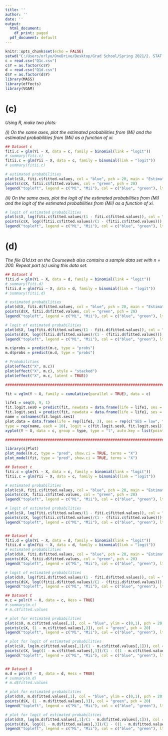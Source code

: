 ---
title: ''
author: ''
date: ''
output:
  html_document:
    df_print: paged
  pdf_document: default
---

```{r setup, include = FALSE}
knitr::opts_chunk$set(echo = FALSE)
setwd("C:/Users/orlyo/OneDrive/Desktop/Grad School/Spring 2021/2. STAT 2132 - Applied Stat. Methods 2/Homeworks/HW5")
c = read.csv("Q1c.csv")
c$Y = as.factor(c$Y)
d = read.csv("Q1d.csv")
d$Y = as.factor(d$Y)
library(MASS)
library(effects)
library(VGAM)
```

# (c)

*Using R, make two plots:*

*(i) On the same axes, plot the estimated probabilities from (Mi) and the estimated probabilities from (Mii) as a function of xi.*

```{r, fig.width = 6, fig.height = 4}
## Dataset c
fiti.c = glm(Yi ~ X, data = c, family = binomial(link = "logit"))
# summary(fiti.c)
fitii.c = glm(Yii ~ X, data = c, family = binomial(link = "logit"))
# summary(fitii.c)

# estimated probabilities
plot(c$X, fiti.c$fitted.values, col = "blue", pch = 20, main = "Estimated Probabilities - Dataset C", xlab = "X", ylab = "Fitted Values")
points(c$X, fitii.c$fitted.values, col = "green", pch = 20)
legend("topleft", legend = c("Mi", "Mii"), col = c("blue", "green"), lty = 1, lwd = 2)
```

*(ii) On the same axes, plot the logit of the estimated probabilities from (Mi) and the logit of the estimated probabilities from (Mii) as a function of xi.*

```{r, fig.width = 6, fig.height = 4}
# logit of estimated probabilities
plot(c$X, log(fiti.c$fitted.values/(1 - fiti.c$fitted.values)), col = "blue", pch = 20, main = "Logit of Estimated Probabilities - Dataset C", xlab = "X", ylab = "Fitted Values")
points(c$X, log((fitii.c$fitted.values)/(1 - (fitii.c$fitted.values))), col = "green", pch = 20)
legend("topleft", legend = c("Mi", "Mii"), col = c("blue", "green"), lty = 1, lwd = 2)
```

# (d)

*The file Q1d.txt on the Courseweb also contains a sample data set with n = 200. Repeat part (c) using this data set.*

```{r, fig.width = 6, fig.height = 4}
## Dataset d
fiti.d = glm(Yi ~ X, data = d, family = binomial(link = "logit"))
# summary(fiti.d)
fitii.d = glm(Yii ~ X, data = d, family = binomial(link = "logit"))
# summary(fitii.d)

# estimated probabilities
plot(d$X, fiti.d$fitted.values, col = "blue", pch = 20, main = "Estimated Probabilities - Dataset D", xlab = "X", ylab = "Fitted Values")
points(d$X, fitii.d$fitted.values, col = "green", pch = 20)
legend("topleft", legend = c("Mi", "Mii"), col = c("blue", "green"), lty = 1, lwd = 2)

# logit of estimated probabilities
plot(d$X, log(fiti.d$fitted.values/(1 - fiti.d$fitted.values)), col = "blue", pch = 20, main = "Logit of Estimated Probabilities - Dataset D", xlab = "X", ylab = "Fitted Values")
points(d$X, log((fitii.d$fitted.values)/(1 - (fitii.d$fitted.values))), col = "green", pch = 20)
legend("topleft", legend = c("Mi", "Mii"), col = c("blue", "green"), lty = 1, lwd = 2)
```








```{r, eval = FALSE}
m.c$probs = predict(m.c, type = "probs")
m.d$probs = predict(m.d, type = "probs")

# Probabilities
plot(effect("X", m.c))
plot(effect("X", m.c), style = "stacked")
plot(effect("X", m.c, latent = TRUE))

#############################################################################

fit = vglm(Y ~ X, family = cumulative(parallel = TRUE), data = c)

life1 = seq(0, 9, 1)
fit.logit.ses0 = predict(fit, newdata = data.frame(life = life1, ses = 0))
fit.logit.ses1 = predict(fit, newdata = data.frame(life = life1, ses = 1))
name = colnames(fit.logit.ses1)
plot.data = data.frame(life = rep(life1, 3), ses = rep(c("SES = low", "SES = high"), each = 3*10),
type = rep(name, each = 10), logit = c(fit.logit.ses0, fit.logit.ses1))
xyplot(Y ~ X, data = c, group = type, type = "l", auto.key = list(points = FALSE, lines = FALSE, columns = 3))

##############################################################################

library(sjPlot)
plot_model(m.c, type = "pred", show.ci = TRUE, terms = "X")
plot_model(fit, type = "pred", show.ci = TRUE, terms = "X")
```



```{r, eval = FALSE}
## Dataset c
fiti.c = glm(Yi ~ X, data = c, family = binomial(link = "logit"))
fitii.c = glm(Yii ~ X, data = c, family = binomial(link = "logit"))

# estimated probabilities
plot(c$X, fiti.c$fitted.values, col = "blue", pch = 20, main = "Estimated Probabilities - Dataset C", xlab = "X", ylab = "Fitted Values")
points(c$X, fitii.c$fitted.values, col = "green", pch = 20)
legend("topleft", legend = c("Mi", "Mii"), col = c("blue", "green"), lty = 1, lwd = 2)

# logit of estimated probabilities
plot(c$X, log(fiti.c$fitted.values/(1 - fiti.c$fitted.values)), col = "blue", pch = 20, main = "Logit of Estimated Probabilities - Dataset C", xlab = "X", ylab = "Fitted Values")
points(c$X, log((fitii.c$fitted.values)/(1 - (fitii.c$fitted.values))), col = "green", pch = 20)
legend("topleft", legend = c("Mi", "Mii"), col = c("blue", "green"), lty = 1, lwd = 2)


## Dataset d
fiti.d = glm(Yi ~ X, data = d, family = binomial(link = "logit"))
fitii.d = glm(Yii ~ X, data = d, family = binomial(link = "logit"))
# estimated probabilities
plot(d$X, fiti.d$fitted.values, col = "blue", pch = 20, main = "Estimated Probabilities - Dataset D", xlab = "X", ylab = "Fitted Values")
points(d$X, fitii.d$fitted.values, col = "green", pch = 20)
legend("topleft", legend = c("Mi", "Mii"), col = c("blue", "green"), lty = 1, lwd = 2)

# logit of estimated probabilities
plot(d$X, log(fiti.d$fitted.values/(1 - fiti.d$fitted.values)), col = "blue", pch = 20, main = "Logit of Estimated Probabilities - Dataset D", xlab = "X", ylab = "Fitted Values")
points(d$X, log((fitii.d$fitted.values)/(1 - (fitii.d$fitted.values))), col = "green", pch = 20)
legend("topleft", legend = c("Mi", "Mii"), col = c("blue", "green"), lty = 1, lwd = 2)

```


```{r, eval = FALSE}
## Dataset C
m.c = polr(Y ~ X, data = c, Hess = TRUE)
# summary(m.c)
# m.c$fitted.values

# plot for estimated probabilities
plot(c$X, m.c$fitted.values[,1], col = "blue", ylim = c(0,1), pch = 20, main = "Estimated Probabilities", xlab = "X", ylab = "Fitted Values")
points(c$X, (1 - m.c$fitted.values[,3]), col = "green", pch = 20)
legend("topleft", legend = c("Mi", "Mii"), col = c("blue", "green"), lty = 1, lwd = 2)

# plot for logit of estimated probabilities
plot(c$X, log(m.c$fitted.values[,1]/(1 - m.c$fitted.values[,1])), col = "blue", pch = 20, main = "Logit of Estimated Probabilities", xlab = "X", ylab = "Fitted Values")
points(c$X, log((1 - m.c$fitted.values[,3])/(1 - ((1 - m.c$fitted.values[,3])))), col = "green", pch = 20)
legend("topleft", legend = c("Mi", "Mii"), col = c("blue", "green"), lty = 1, lwd = 2)


## Dataset D
m.d = polr(Y ~ X, data = d, Hess = TRUE)
# summary(m.d)
# m.d$fitted.values

# plot for estimated probabilities
plot(d$X, m.d$fitted.values[,1], col = "blue", ylim = c(0,1), pch = 20, main = "Estimated Probabilities", xlab = "X", ylab = "Fitted Values")
points(d$X, (1 - m.d$fitted.values[,3]), col = "green", pch = 20)
legend("topleft", legend = c("Mi", "Mii"), col = c("blue", "green"), lty = 1, lwd = 2)

# plot for logit of estimated probabilities
plot(d$X, log(m.d$fitted.values[,1]/(1 - m.d$fitted.values[,1])), col = "blue", pch = 20, main = "Logit of Estimated Probabilities", xlab = "X", ylab = "Fitted Values")
points(d$X, log((1 - m.d$fitted.values[,3])/(1 - ((1 - m.d$fitted.values[,3])))), col = "green", pch = 20)
legend("topleft", legend = c("Mi", "Mii"), col = c("blue", "green"), lty = 1, lwd = 2)



```

